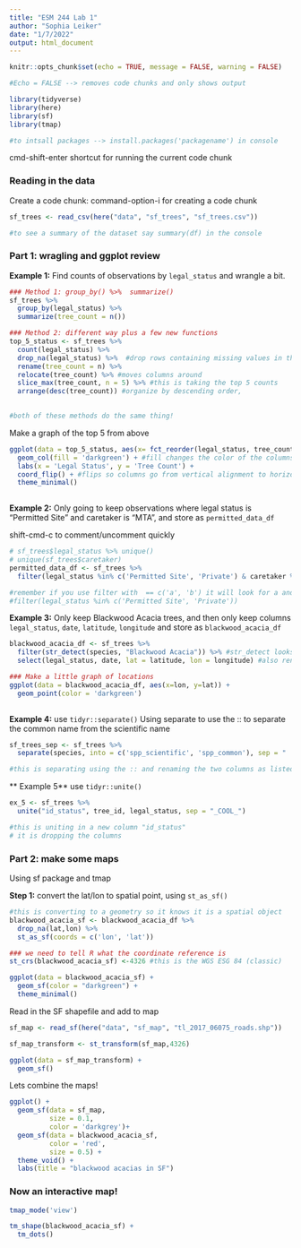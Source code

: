 ```yaml
---
title: "ESM 244 Lab 1"
author: "Sophia Leiker"
date: "1/7/2022"
output: html_document
---
```


```r
knitr::opts_chunk$set(echo = TRUE, message = FALSE, warning = FALSE)

#Echo = FALSE --> removes code chunks and only shows output

library(tidyverse)
library(here)
library(sf)
library(tmap)

#to intsall packages --> install.packages('packagename') in console
```

cmd-shift-enter shortcut for running the current code chunk

### Reading in the data
Create a code chunk: command-option-i for creating a code chunk

```r
sf_trees <- read_csv(here("data", "sf_trees", "sf_trees.csv"))

#to see a summary of the dataset say summary(df) in the console
```

### Part 1: wragling and ggplot review

**Example 1:** Find counts of observations by `legal_status` and wrangle a bit.

```r
### Method 1: group_by() %>%  summarize()
sf_trees %>% 
  group_by(legal_status) %>% 
  summarize(tree_count = n())

### Method 2: different way plus a few new functions
top_5_status <- sf_trees %>% 
  count(legal_status) %>% 
  drop_na(legal_status) %>%  #drop rows containing missing values in the legal_status column, if you leave this empty then it will drop any rows that contain a missing value
  rename(tree_count = n) %>% 
  relocate(tree_count) %>% #moves columns around
  slice_max(tree_count, n = 5) %>% #this is taking the top 5 counts
  arrange(desc(tree_count)) #organize by descending order, 
 

#both of these methods do the same thing!
```

Make a graph of the top 5 from above

```r
ggplot(data = top_5_status, aes(x= fct_reorder(legal_status, tree_count), y = tree_count)) + #fct_reorder takes the legal status results and reorders them according to smallest to largest tree count
  geom_col(fill = 'darkgreen') + #fill changes the color of the columns
  labs(x = 'Legal Status', y = 'Tree Count') +
  coord_flip() + #flips so columns go from vertical alignment to horizontal alginment
  theme_minimal()
  
```


**Example 2:** Only going to keep observations where legal status is "Permitted Site" and caretaker is "MTA", and store as `permitted_data_df`

shift-cmd-c to comment/uncomment quickly
```r
# sf_trees$legal_status %>% unique()
# unique(sf_trees$caretaker)
permitted_data_df <- sf_trees %>% 
  filter(legal_status %in% c('Permitted Site', 'Private') & caretaker %in% "MTA") #the row has to match all of the following arguments (if using a comma, for AND use &, for OR use |)

#remember if you use filter with  == c('a', 'b') it will look for a and then b, so in this case you have to use:
#filter(legal_status %in% c('Permitted Site', 'Private'))
```

**Example 3:** Only keep Blackwood Acacia trees, and then only keep columns `legal_status`, `date`, `latitude`, `longitude` and store as `blackwood_acacia_df`

```r
blackwood_acacia_df <- sf_trees %>% 
  filter(str_detect(species, "Blackwood Acacia")) %>% #str_detect looks through the strings to see if any of the string is detected (aka  if the string has 'my name is Sophia' you can use str_detect to search only for Sophia)
  select(legal_status, date, lat = latitude, lon = longitude) #also renaming columns

### Make a little graph of locations
ggplot(data = blackwood_acacia_df, aes(x=lon, y=lat)) +
  geom_point(color = 'darkgreen')
  
```

**Example 4:** use `tidyr::separate()`
Using separate to use the :: to separate the common name from the scientific name

```r
sf_trees_sep <- sf_trees %>% 
  separate(species, into = c('spp_scientific', 'spp_common'), sep = " :: ")

#this is separating using the :: and renaming the two columns as listed above
```


** Example 5** use `tidyr::unite()`

```r
ex_5 <- sf_trees %>% 
  unite("id_status", tree_id, legal_status, sep = "_COOL_")

#this is uniting in a new column "id_status"
# it is dropping the columns
```

### Part 2: make some maps
Using sf package and tmap

**Step 1:** convert the lat/lon to spatial point, using `st_as_sf()`

```r
#this is converting to a geometry so it knows it is a spatial object
blackwood_acacia_sf <- blackwood_acacia_df %>% 
  drop_na(lat,lon) %>% 
  st_as_sf(coords = c('lon', 'lat'))

### we need to tell R what the coordinate reference is
st_crs(blackwood_acacia_sf) <-4326 #this is the WGS ESG 84 (classic)

ggplot(data = blackwood_acacia_sf) +
  geom_sf(color = "darkgreen") +
  theme_minimal()
```

Read in the SF shapefile and add to map

```r
sf_map <- read_sf(here("data", "sf_map", "tl_2017_06075_roads.shp"))

sf_map_transform <- st_transform(sf_map,4326)

ggplot(data = sf_map_transform) +
  geom_sf()
```


Lets combine the maps!

```r
ggplot() +
  geom_sf(data = sf_map,
          size = 0.1,
          color = 'darkgrey')+
  geom_sf(data = blackwood_acacia_sf, 
          color = 'red',
          size = 0.5) +
  theme_void() +
  labs(title = "blackwood acacias in SF")
```

### Now an interactive map!

```r
tmap_mode('view')

tm_shape(blackwood_acacia_sf) +
  tm_dots()
```


